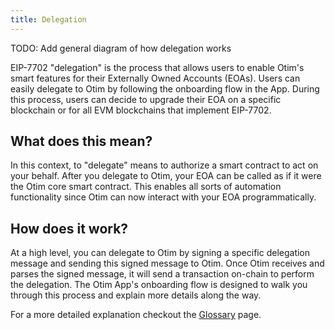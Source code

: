 ```yaml
---
title: Delegation
---
```


TODO: Add general diagram of how delegation works

EIP-7702 "delegation" is the process that allows users to enable Otim's smart features for their Externally Owned Accounts (EOAs). Users can easily delegate to Otim by following the onboarding flow in the App. During this process, users can decide to upgrade their EOA on a specific blockchain or for all EVM blockchains that implement EIP-7702.

## What does this mean?

In this context, to "delegate" means to authorize a smart contract to act on your behalf. After you delegate to Otim, your EOA can be called as if it were the Otim core smart contract. This enables all sorts of automation functionality since Otim can now interact with your EOA programmatically.

## How does it work?

At a high level, you can delegate to Otim by signing a specific delegation message and sending this signed message to Otim. Once Otim receives and parses the signed message, it will send a transaction on-chain to perform the delegation. The Otim App's onboarding flow is designed to walk you through this process and explain more details along the way.

For a more detailed explanation checkout the [Glossary](/docs/resources/glossary) page.
